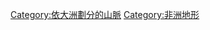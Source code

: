 {{Catnav|頁面分類|各種主題的頁面分類|依大洲来作的分类|各大洲地理|非洲地理}}
{{Commonscat|Mountain ranges of Africa}}

[[Category:依大洲劃分的山脈‎|Category:依大洲劃分的山脈‎]]
[[Category:非洲地形|Category:非洲地形]]